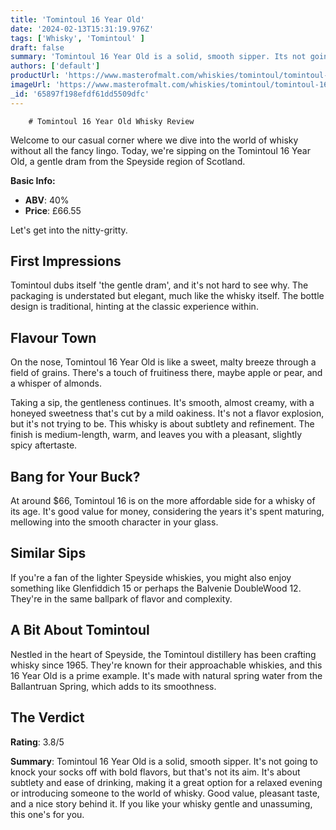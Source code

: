 ```yaml
---
title: 'Tomintoul 16 Year Old'
date: '2024-02-13T15:31:19.976Z'
tags: ['Whisky', 'Tomintoul' ]
draft: false
summary: 'Tomintoul 16 Year Old is a solid, smooth sipper. Its not going to knock your socks off with bold flavors, but that's not its aim. Its about subtlety and ease of drinking, making it a great option for a relaxed evening or introducing someone to the world of whisky. Good value, pleasant taste, and a nice story behind it. If you like your whisky gentle and unassuming, this ones for you.'
authors: ['default']
productUrl: 'https://www.masterofmalt.com/whiskies/tomintoul/tomintoul-16-year-old-whisky/'
imageUrl: 'https://www.masterofmalt.com/whiskies/tomintoul/tomintoul-16-year-old-whisky.jpg'
_id: '65897f198efdf61dd5509dfc'
---
```


        # Tomintoul 16 Year Old Whisky Review

Welcome to our casual corner where we dive into the world of whisky without all the fancy lingo. Today, we're sipping on the Tomintoul 16 Year Old, a gentle dram from the Speyside region of Scotland.

**Basic Info:**

- **ABV**: 40%
- **Price**: £66.55

Let's get into the nitty-gritty.

## First Impressions

Tomintoul dubs itself 'the gentle dram', and it's not hard to see why. The packaging is understated but elegant, much like the whisky itself. The bottle design is traditional, hinting at the classic experience within.

## Flavour Town

On the nose, Tomintoul 16 Year Old is like a sweet, malty breeze through a field of grains. There's a touch of fruitiness there, maybe apple or pear, and a whisper of almonds.

Taking a sip, the gentleness continues. It's smooth, almost creamy, with a honeyed sweetness that's cut by a mild oakiness. It's not a flavor explosion, but it's not trying to be. This whisky is about subtlety and refinement. The finish is medium-length, warm, and leaves you with a pleasant, slightly spicy aftertaste.

## Bang for Your Buck?

At around $66, Tomintoul 16 is on the more affordable side for a whisky of its age. It's good value for money, considering the years it's spent maturing, mellowing into the smooth character in your glass.

## Similar Sips

If you're a fan of the lighter Speyside whiskies, you might also enjoy something like Glenfiddich 15 or perhaps the Balvenie DoubleWood 12. They're in the same ballpark of flavor and complexity.

## A Bit About Tomintoul

Nestled in the heart of Speyside, the Tomintoul distillery has been crafting whisky since 1965. They're known for their approachable whiskies, and this 16 Year Old is a prime example. It's made with natural spring water from the Ballantruan Spring, which adds to its smoothness.

## The Verdict

**Rating**: 3.8/5

**Summary**: Tomintoul 16 Year Old is a solid, smooth sipper. It's not going to knock your socks off with bold flavors, but that's not its aim. It's about subtlety and ease of drinking, making it a great option for a relaxed evening or introducing someone to the world of whisky. Good value, pleasant taste, and a nice story behind it. If you like your whisky gentle and unassuming, this one's for you.
